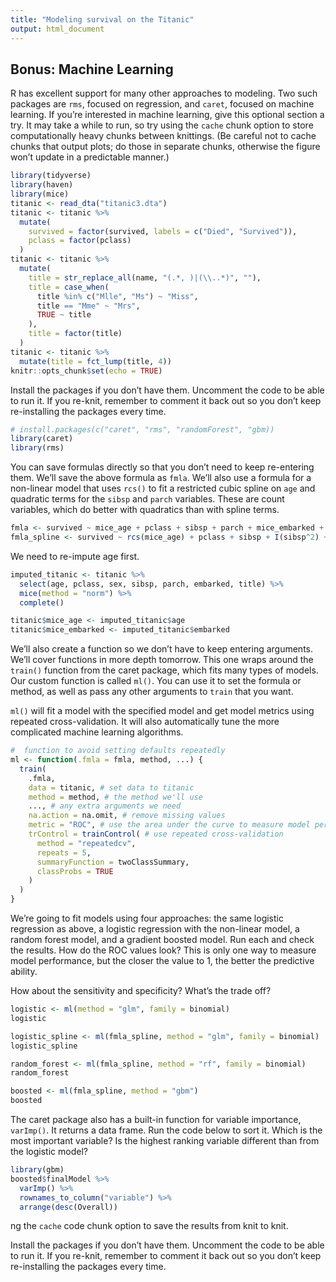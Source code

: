 ```yaml
---
title: "Modeling survival on the Titanic"
output: html_document
---
```


## Bonus: Machine Learning

R has excellent support for many other approaches to modeling. Two such packages are `rms`, focused on regression, and `caret`, focused on machine learning. If you're interested in machine learning, give this optional section a try. It may take a while to run, so try using the `cache` chunk option to store computationally heavy chunks between knittings. (Be careful not to cache chunks that output plots; do those in separate chunks, otherwise the figure won't update in a predictable manner.)

```r
library(tidyverse)
library(haven)
library(mice)
titanic <- read_dta("titanic3.dta")
titanic <- titanic %>% 
  mutate(
    survived = factor(survived, labels = c("Died", "Survived")),
    pclass = factor(pclass)
  )
titanic <- titanic %>% 
  mutate(
    title = str_replace_all(name, "(.*, )|(\\..*)", ""),
    title = case_when(
      title %in% c("Mlle", "Ms") ~ "Miss",
      title == "Mme" ~ "Mrs",
      TRUE ~ title
    ),
    title = factor(title)
  )
titanic <- titanic %>% 
  mutate(title = fct_lump(title, 4))
knitr::opts_chunk$set(echo = TRUE)
```

Install the packages if you don't have them. Uncomment the code to be able to run it. If you re-knit, remember to comment it back out so you don't keep re-installing the packages every time. 

```r
# install.packages(c("caret", "rms", "randomForest", "gbm))
library(caret)
library(rms)
```

You can save formulas directly so that you don't need to keep re-entering them. We'll save the above formula as `fmla`. We'll also use a formula for a non-linear model that uses `rcs()` to fit a restricted cubic spline on `age` and quadratic terms for the `sibsp` and `parch` variables. These are count variables, which do better with quadratics than with spline terms.

```r
fmla <- survived ~ mice_age + pclass + sibsp + parch + mice_embarked + title
fmla_spline <- survived ~ rcs(mice_age) + pclass + sibsp + I(sibsp^2) + parch + I(parch^2) + mice_embarked + title
```

We need to re-impute age first.

```r
imputed_titanic <- titanic %>% 
  select(age, pclass, sex, sibsp, parch, embarked, title) %>% 
  mice(method = "norm") %>% 
  complete() 

titanic$mice_age <- imputed_titanic$age
titanic$mice_embarked <- imputed_titanic$embarked
```

We'll also create a function so we don't have to keep entering arguments. We'll cover functions in more depth tomorrow. This one wraps around the `train()` function from the caret package, which fits many types of models. Our custom function is called `ml()`. You can use it to set the formula or method, as well as pass any other arguments to `train` that you want. 

`ml()` will fit a model with the specified model and get model metrics using repeated cross-validation. It will also automatically tune the more complicated machine learning algorithms.

```r
#  function to avoid setting defaults repeatedly
ml <- function(.fmla = fmla, method, ...) {
  train(
    .fmla,
    data = titanic, # set data to titanic
    method = method, # the method we'll use
    ..., # any extra arguments we need
    na.action = na.omit, # remove missing values
    metric = "ROC", # use the area under the curve to measure model performance
    trControl = trainControl( # use repeated cross-validation
      method = "repeatedcv",
      repeats = 5,	
      summaryFunction = twoClassSummary,	
      classProbs = TRUE
    )
  )
}
```

We're going to fit models using four approaches: the same logistic regression as above, a logistic regression with the non-linear model, a random forest model, and a gradient boosted model. Run each and check the results. How do the ROC values look? This is only one way to measure model performance, but the closer the value to 1, the better the predictive ability.

How about the sensitivity and specificity? What's the trade off?

```r
logistic <- ml(method = "glm", family = binomial)
logistic
```

```r
logistic_spline <- ml(fmla_spline, method = "glm", family = binomial)
logistic_spline
```

```r
random_forest <- ml(fmla_spline, method = "rf", family = binomial)
random_forest
```

```r
boosted <- ml(fmla_spline, method = "gbm")
boosted
```

The caret package also has a built-in function for variable importance, `varImp()`. It returns a data frame. Run the code below to sort it. Which is the most important variable? Is the highest ranking variable different than from the logistic model?

```r
library(gbm)
boosted$finalModel %>% 
  varImp() %>% 
  rownames_to_column("variable") %>% 
  arrange(desc(Overall))
```
ng the `cache` code chunk option to save the results from knit to knit.

Install the packages if you don't have them. Uncomment the code to be able to run it. If you re-knit, remember to comment it back out so you don't keep re-installing the packages every time. 
